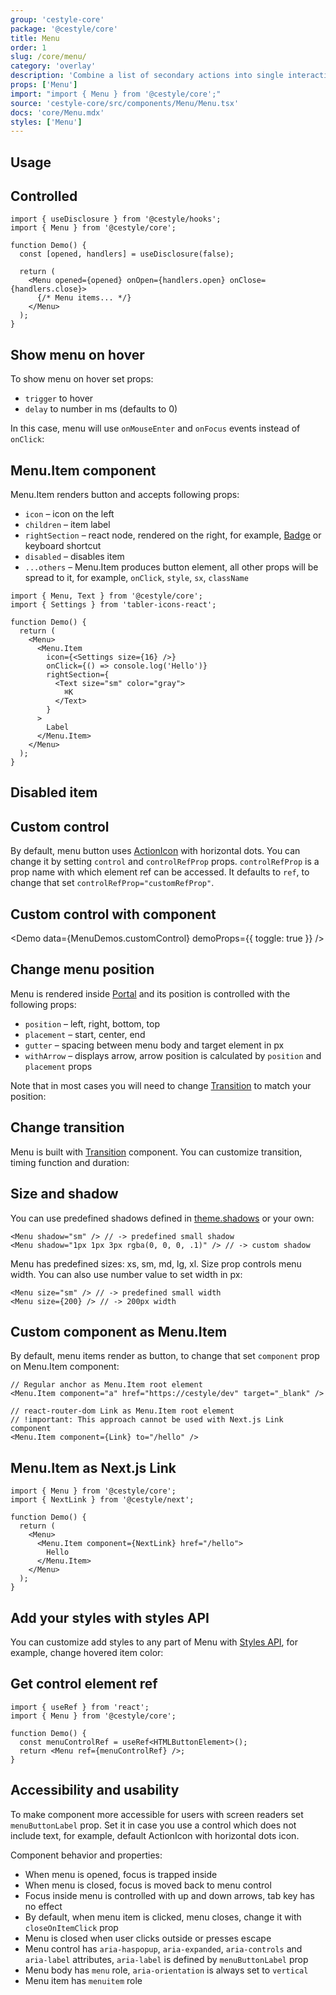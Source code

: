 ```yaml
---
group: 'cestyle-core'
package: '@cestyle/core'
title: Menu
order: 1
slug: /core/menu/
category: 'overlay'
description: 'Combine a list of secondary actions into single interactive area'
props: ['Menu']
import: "import { Menu } from '@cestyle/core';"
source: 'cestyle-core/src/components/Menu/Menu.tsx'
docs: 'core/Menu.mdx'
styles: ['Menu']
---
```



## Usage

<Demo data={MenuDemos.usage} />

## Controlled

```tsx
import { useDisclosure } from '@cestyle/hooks';
import { Menu } from '@cestyle/core';

function Demo() {
  const [opened, handlers] = useDisclosure(false);

  return (
    <Menu opened={opened} onOpen={handlers.open} onClose={handlers.close}>
      {/* Menu items... */}
    </Menu>
  );
}
```

## Show menu on hover

To show menu on hover set props:

- `trigger` to hover
- `delay` to number in ms (defaults to 0)

In this case, menu will use `onMouseEnter` and `onFocus` events instead of `onClick`:

<Demo data={MenuDemos.hover} />

## Menu.Item component

Menu.Item renders button and accepts following props:

- `icon` – icon on the left
- `children` – item label
- `rightSection` – react node, rendered on the right, for example, [Badge](/core/badge/) or keyboard shortcut
- `disabled` – disables item
- `...others` – Menu.Item produces button element, all other props will be spread to it, for example, `onClick`, `style`, `sx`, `className`

```tsx
import { Menu, Text } from '@cestyle/core';
import { Settings } from 'tabler-icons-react';

function Demo() {
  return (
    <Menu>
      <Menu.Item
        icon={<Settings size={16} />}
        onClick={() => console.log('Hello')}
        rightSection={
          <Text size="sm" color="gray">
            ⌘K
          </Text>
        }
      >
        Label
      </Menu.Item>
    </Menu>
  );
}
```

## Disabled item

<Demo data={MenuDemos.disabled} />

## Custom control

By default, menu button uses [ActionIcon](/core/action-icon/) with horizontal dots.
You can change it by setting `control` and `controlRefProp` props.
`controlRefProp` is a prop name with which element ref can be accessed.
It defaults to `ref`, to change that set `controlRefProp="customRefProp"`.

<Demo data={MenuDemos.controls} />

## Custom control with component

<Demo data={MenuDemos.customControl} demoProps={{ toggle: true }} />

## Change menu position

Menu is rendered inside [Portal](/core/portal/) and its position is controlled with the following props:

- `position` – left, right, bottom, top
- `placement` – start, center, end
- `gutter` – spacing between menu body and target element in px
- `withArrow` – displays arrow, arrow position is calculated by `position` and `placement` props

Note that in most cases you will need to change [Transition](/core/transition/) to match your position:

<Demo data={MenuDemos.positionConfigurator} />

## Change transition

Menu is built with [Transition](/core/transition/) component.
You can customize transition, timing function and duration:

<Demo data={MenuDemos.transitions} />

## Size and shadow

You can use predefined shadows defined in [theme.shadows](/theming/extend-theme/#spacing-radius-and-shadows) or your own:

```tsx
<Menu shadow="sm" /> // -> predefined small shadow
<Menu shadow="1px 1px 3px rgba(0, 0, 0, .1)" /> // -> custom shadow
```

<Demo data={MenuDemos.configurator} />

Menu has predefined sizes: xs, sm, md, lg, xl. Size prop controls menu width.
You can also use number value to set width in px:

```tsx
<Menu size="sm" /> // -> predefined small width
<Menu size={200} /> // -> 200px width
```

## Custom component as Menu.Item

By default, menu items render as button, to change that set `component` prop on Menu.Item component:

```tsx
// Regular anchor as Menu.Item root element
<Menu.Item component="a" href="https://cestyle/dev" target="_blank" />

// react-router-dom Link as Menu.Item root element
// !important: This approach cannot be used with Next.js Link component
<Menu.Item component={Link} to="/hello" />
```

<Demo data={MenuDemos.component} />

## Menu.Item as Next.js Link

```tsx
import { Menu } from '@cestyle/core';
import { NextLink } from '@cestyle/next';

function Demo() {
  return (
    <Menu>
      <Menu.Item component={NextLink} href="/hello">
        Hello
      </Menu.Item>
    </Menu>
  );
}
```

## Add your styles with styles API

You can customize add styles to any part of Menu with [Styles API](/theming/styles-api/),
for example, change hovered item color:

<Demo data={MenuDemos.stylesApi} />

## Get control element ref

```tsx
import { useRef } from 'react';
import { Menu } from '@cestyle/core';

function Demo() {
  const menuControlRef = useRef<HTMLButtonElement>();
  return <Menu ref={menuControlRef} />;
}
```

## Accessibility and usability

To make component more accessible for users with screen readers set `menuButtonLabel` prop.
Set it in case you use a control which does not include text, for example, default ActionIcon with horizontal dots icon.

Component behavior and properties:

- When menu is opened, focus is trapped inside
- When menu is closed, focus is moved back to menu control
- Focus inside menu is controlled with up and down arrows, tab key has no effect
- By default, when menu item is clicked, menu closes, change it with `closeOnItemClick` prop
- Menu is closed when user clicks outside or presses escape
- Menu control has `aria-haspopup`, `aria-expanded`, `aria-controls` and `aria-label` attributes, `aria-label` is defined by `menuButtonLabel` prop
- Menu body has `menu` role, `aria-orientation` is always set to `vertical`
- Menu item has `menuitem` role
